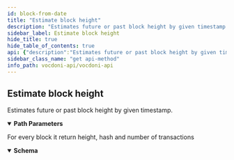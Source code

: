 ```yaml
---
id: block-from-date
title: "Estimate block height"
description: "Estimates future or past block height by given timestamp."
sidebar_label: Estimate block height
hide_title: true
hide_table_of_contents: true
api: {"description":"Estimates future or past block height by given timestamp.","operationId":"blockFromDate","tags":["Chain"],"parameters":[{"name":"timestamp","in":"path","description":"Unix time stamp format","required":true,"schema":{"type":"string","description":"Unix time timestamp","format":"date-time","example":"1668503879"}}],"responses":{"200":{"description":"For every block it return height, hash and number of transactions","content":{"application/json":{"schema":{"type":"object","properties":{"height":{"type":"integer","format":"int32","example":64924}}}}}}},"method":"get","path":"/chain/dateToBlock/{timestamp}","servers":[{"url":"https://api-dev.vocdoni.net/v2/"}],"securitySchemes":{"bearerAuth":{"type":"http","scheme":"bearer"}},"info":{"version":"2.0.0","title":"Vocdoni API","license":{"name":"MIT"},"description":"The Vocdoni API is a REST API that substitutes the previous RPCs in order to make it easier for  developers/integrators to build on top of the voting protocol. This API facilitates creating votings using Vocdoni,  without the hassle of learning a complex blockchain platform, allowing to perform all the features that enable the  voting protocol such as creating an account, entity, voting process, census & vote, abstracting as much as possible  the complexity and offering simple and straightforward methods to perform those actions. \nYou can review the API endpoints documentation in this section, the main entities are:\n- [**Chain**](chain): The Vocdoni blockchain is named Vochain. It is a Byzantine fault-tolerant network based on Tendermint that  executes the Vocdoni Protocol logic represented as a state machine. Its main purpose is to register votes in a  decentralized and verifiable format. In those endpoints, you can consult the state of the chain, transactions costs,  list organizations and get more Vochain info.\n- [**Accounts**](accounts): Identified by an Ethereum like address. An account can create and manage elections, transfer tokens,  give power to other accounts on his behalf (delegates) and manage its metadata.\n- [**Elections**](elections): Is a rule-set of options and requirements for creating a process in which people vote a series of  options. To know more about the params of an election and its lifecycle go [here](../get-started/intro#23-elections).  In this section you will find all information related to an election as its information, election keys, submitted  votes & how to create a new election.\n- [**Censuses**](censuses): The census is a key component of any voting process. It specifies the set of users (identified by a  public key or address) eligible for participating in an election. To understand more about the Censuses you can  check [here](../get-started/intro#21-the-census). Here you will be able to get censuses information like the Merkle  root, total weight & size, import/export the censuses and create new ones.\n- [**Votes**](votes): All the information related to the vote issued by a participant in a vote, you can check the validity of  the vote, consult your information and send a vote."},"postman":{"name":"Estimate block height","description":{"content":"Estimates future or past block height by given timestamp.","type":"text/plain"},"url":{"path":["chain","dateToBlock",":timestamp"],"host":["{{baseUrl}}"],"query":[],"variable":[{"disabled":false,"description":{"content":"(Required) Unix time stamp format","type":"text/plain"},"type":"any","value":"","key":"timestamp"}]},"header":[{"key":"Accept","value":"application/json"}],"method":"GET"}}
sidebar_class_name: "get api-method"
info_path: vocdoni-api/vocdoni-api
---
```



## Estimate block height



Estimates future or past block height by given timestamp.

<details style={{"marginBottom":"1rem"}} data-collapsed={false} open={true}><summary style={{}}><strong>Path Parameters</strong></summary><div><ul><ParamsItem className={"paramsItem"} param={{"name":"timestamp","in":"path","description":"Unix time stamp format","required":true,"schema":{"type":"string","description":"Unix time timestamp","format":"date-time","example":"1668503879"}}}></ParamsItem></ul></div></details><div><ApiTabs><TabItem label={"200"} value={"200"}><div>

For every block it return height, hash and number of transactions

</div><div><MimeTabs schemaType={"response"}><TabItem label={"application/json"} value={"application/json"}><SchemaTabs><TabItem label={"Schema"} value={"Schema"}><details style={{}} data-collapsed={false} open={true}><summary style={{"textAlign":"left"}}><strong>Schema</strong></summary><div style={{"textAlign":"left","marginLeft":"1rem"}}></div><ul style={{"marginLeft":"1rem"}}><SchemaItem collapsible={false} name={"height"} required={false} schemaDescription={undefined} schemaName={"int32"} qualifierMessage={undefined} defaultValue={undefined}></SchemaItem></ul></details></TabItem><TabItem label={"Example (from schema)"} value={"Example (from schema)"}><ResponseSamples responseExample={"{\n  \"height\": 64924\n}"} language={"json"}></ResponseSamples></TabItem></SchemaTabs></TabItem></MimeTabs></div></TabItem></ApiTabs></div>
      